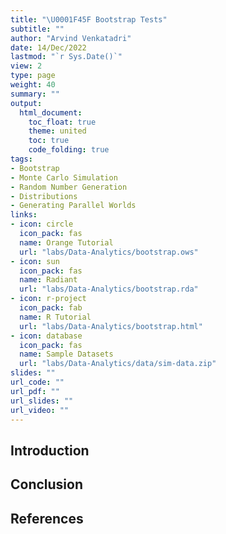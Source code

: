 ```yaml
---
title: "\U0001F45F Bootstrap Tests"
subtitle: ""
author: "Arvind Venkatadri"
date: 14/Dec/2022
lastmod: "`r Sys.Date()`"
view: 2
type: page
weight: 40
summary: ""
output:
  html_document:
    toc_float: true
    theme: united
    toc: true
    code_folding: true
tags:
- Bootstrap
- Monte Carlo Simulation
- Random Number Generation
- Distributions
- Generating Parallel Worlds
links:
- icon: circle
  icon_pack: fas
  name: Orange Tutorial
  url: "labs/Data-Analytics/bootstrap.ows"
- icon: sun
  icon_pack: fas
  name: Radiant
  url: "labs/Data-Analytics/bootstrap.rda"
- icon: r-project
  icon_pack: fab
  name: R Tutorial
  url: "labs/Data-Analytics/bootstrap.html"
- icon: database
  icon_pack: fas
  name: Sample Datasets
  url: "labs/Data-Analytics/data/sim-data.zip"
slides: ""
url_code: ""
url_pdf: ""
url_slides: ""
url_video: ""
---
```

## Introduction




## Conclusion



## References



